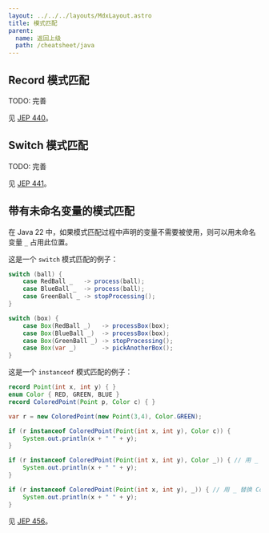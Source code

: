 ```yaml
---
layout: ../../../layouts/MdxLayout.astro
title: 模式匹配
parent:
  name: 返回上级
  path: /cheatsheet/java
---
```


## Record 模式匹配

TODO: 完善

见 [JEP 440](https://openjdk.org/jeps/440)。

## Switch 模式匹配

TODO: 完善

见 [JEP 441](https://openjdk.org/jeps/441)。

## 带有未命名变量的模式匹配

在 Java 22 中，如果模式匹配过程中声明的变量不需要被使用，则可以用未命名变量 `_` 占用此位置。

这是一个 `switch` 模式匹配的例子：

```java
switch (ball) {
    case RedBall _   -> process(ball);
    case BlueBall _  -> process(ball);
    case GreenBall _ -> stopProcessing();
}

switch (box) {
    case Box(RedBall _)   -> processBox(box);
    case Box(BlueBall _)  -> processBox(box);
    case Box(GreenBall _) -> stopProcessing();
    case Box(var _)       -> pickAnotherBox();
}
```

这是一个 `instanceof` 模式匹配的例子：

```java
record Point(int x, int y) { }
enum Color { RED, GREEN, BLUE }
record ColoredPoint(Point p, Color c) { }

var r = new ColoredPoint(new Point(3,4), Color.GREEN);

if (r instanceof ColoredPoint(Point(int x, int y), Color c)) {
    System.out.println(x + " " + y);
}

if (r instanceof ColoredPoint(Point(int x, int y), Color _)) { // 用 _ 替换 c
    System.out.println(x + " " + y);
}

if (r instanceof ColoredPoint(Point(int x, int y), _)) { // 用 _ 替换 Color c
    System.out.println(x + " " + y);
}
```

见 [JEP 456](https://openjdk.org/jeps/456)。